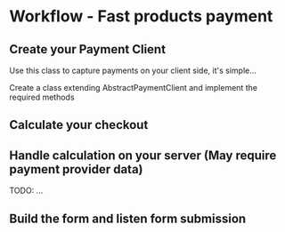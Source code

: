 
# Workflow - Fast products payment

## Create your Payment Client
<p>Use this class to capture payments on your client side, it's simple...</p>
<p>Create a class extending AbstractPaymentClient and implement the required methods</p>
<ReactSrcRender language="typescript" src={createPaymentClientExample}/>

## Calculate your checkout
<ReactSrcRender language="typescript" src={calculatePayment}/>

## Handle calculation on your server (May require payment provider data)
TODO: ...

## Build the form and listen form submission
<ReactSrcRender language="typescript" src={listenPaymentSubmissionForm}/>
